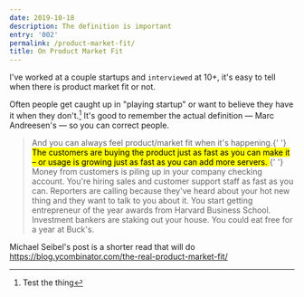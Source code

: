 ```yaml
---
date: 2019-10-18
description: The definition is important
entry: '002'
permalink: /product-market-fit/
title: On Product Market Fit
---
```


I've worked at a couple startups and `interviewed` at 10+, it's easy to tell when there is product market fit or not.

Often people get caught up in "playing startup" or want to believe they have it when they don't.[^1] It's good to remember the actual definition — Marc Andreesen's — so you can correct people.

<Blockquote
    cite="https://pmarchive.com/guide_to_startups_part4.html"
    source="THE PMARCA GUIDE TO STARTUPS Part 4: The only thing that matters Jun 25, 2007"
>
    And you can always feel product/market fit when it's happening.{' '}
    <mark>
        The customers are buying the product just as fast as you can make it –
        or usage is growing just as fast as you can add more servers.
    </mark>{' '}
    Money from customers is piling up in your company checking account. You're
    hiring sales and customer support staff as fast as you can. Reporters are
    calling because they've heard about your hot new thing and they want to talk
    to you about it. You start getting entrepreneur of the year awards from
    Harvard Business School. Investment bankers are staking out your house. You
    could eat free for a year at Buck's.
</Blockquote>

Michael Seibel's post is a shorter read that will do https://blog.ycombinator.com/the-real-product-market-fit/

[^1]: Test the thing
